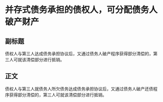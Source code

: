 # 并存式债务承担的债权人，可分配债务人破产财产
## 副标题
债权人与第三人达成债务承担协议后，又通过债务人破产程序获得部分清偿的，第三人可就该清偿部分进行抵销。
## 正文
债权人与第三人就债务人所欠债务达成债务承担协议后，又通过债务人破产还债程序获得部分清偿的，第三人可就该清偿部分进行抵销。